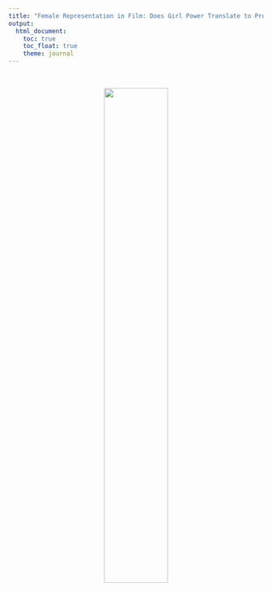 ```yaml
---
title: "Female Representation in Film: Does Girl Power Translate to Profit"
output: 
  html_document:
    toc: true
    toc_float: true
    theme: journal
---
```

<style type="text/css">

h1.title {
  text-align: center;
}

</style>

&nbsp;


<center>
<img src="images/Leia.jpg" style="width:50%" class="center">
</center>





